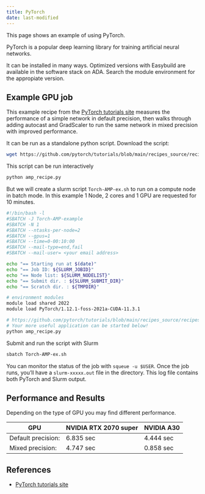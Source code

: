 ```yaml
---
title: PyTorch
date: last-modified
---
```


This page shows an example of using PyTorch.

PyTorch is a popular deep learning library for training artificial neural networks. 

It can be installed in many ways. Optimized versions with Easybuild are available in the software stack on ADA. Search the module environment for the appropiate version.

## Example GPU job

This example recipe from the [PyTorch tutorials site](https://pytorch.org/tutorials/recipes/recipes/amp_recipe.html) measures the performance of a simple network in default precision, then walks through adding autocast and GradScaler to run the same network in mixed precision with improved performance.

It can be run as a standalone python script.
Download the script:
```sh
wget https://github.com/pytorch/tutorials/blob/main/recipes_source/recipes/amp_recipe.py
```

This script can be run interactively
```sh    
python amp_recipe.py
```

But we will create a slurm script `Torch-AMP-ex.sh` to run on a compute node in batch mode. In this example 1 Node, 2 cores and 1 GPU are requested for 10 minutes. 
```sh
#!/bin/bash -l
#SBATCH -J Torch-AMP-example
#SBATCH -N 1
#SBATCH --ntasks-per-node=2
#SBATCH --gpus=1
#SBATCH --time=0-00:10:00
#SBATCH --mail-type=end,fail
#SBATCH --mail-user= <your email address>

echo "== Starting run at $(date)"
echo "== Job ID: ${SLURM_JOBID}"
echo "== Node list: ${SLURM_NODELIST}"
echo "== Submit dir. : ${SLURM_SUBMIT_DIR}"
echo "== Scratch dir. : ${TMPDIR}"

# environment modules
module load shared 2022
module load PyTorch/1.12.1-foss-2021a-CUDA-11.3.1

# https://github.com/pytorch/tutorials/blob/main/recipes_source/recipes/amp_recipe.py
# Your more useful application can be started below!
python amp_recipe.py
```
Submit and run the script with Slurm
```sh
sbatch Torch-AMP-ex.sh
```

You can monitor the status of the job with `squeue -u $USER`. Once the job runs, you'll have a `slurm-xxxxx.out` file in the directory. This log file contains both PyTorch and Slurm output.

## Performance and Results

Depending on the type of GPU you may find different performance.

GPU                 | NVIDIA RTX 2070 super  | NVIDIA A30   
---                 | ---                    | ---    
Default precision:  |  6.835 sec             | 4.444 sec
Mixed precision:    |  4.747 sec             | 0.858 sec

## References
* [PyTorch tutorials site](https://pytorch.org/tutorials/recipes/recipes/amp_recipe.html)
